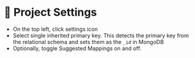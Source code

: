 
# 👐 Project Settings


- On the top left, click settings icon
- Select single inherited primary key. This detects the primary key from the relational schema and sets them as the `_id` in MongoDB
- Optionally, toggle Suggested Mappings on and off. 


<Screenshot url="https://www.mongodb.com/products/tools/relational-migrator" src="img/90-image-001.png" alt="Screenshot of the connect modal" />

